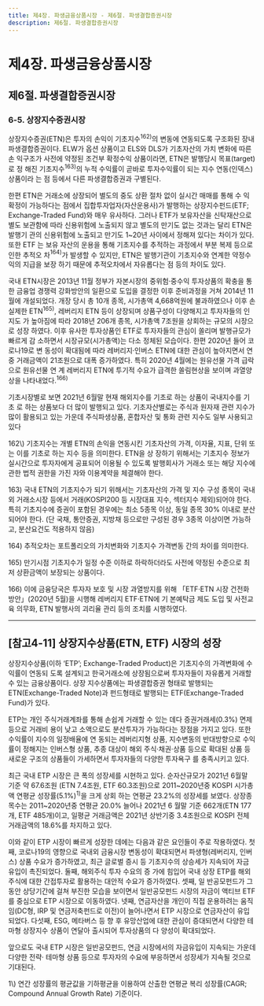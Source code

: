 ```yaml
---
title: 제4장. 파생금융상품시장 - 제6절. 파생결합증권시장
description: 제6절. 파생결합증권시장
---
```


# 제4장. 파생금융상품시장

## 제6절. 파생결합증권시장

### 6-5. 상장지수증권시장

상장지수증권(ETN)은 투자의 손익이 기초지수$^{162)}$의 변동에 연동되도록 구조화된 장내
파생결합증권이다. ELW가 옵션 상품이고 ELS와 DLS가 기초자산의 가치 변화에 따른 손
익구조가 사전에 약정된 조건부 확정수익 상품이라면, ETN은 발행당시 목표(target)로 정
해진 기초지수$^{163)}$의 누적 수익률이 곧바로 투자수익률이 되는 지수 연동(인덱스) 상품이라
는 점 등에서 다른 파생결합증권과 구별된다.

한편 ETN은 거래소에 상장되어 별도의 중도 상환 절차 없이 실시간 매매를 통해 수
익 확정이 가능하다는 점에서 집합투자업자(자산운용사)가 발행하는 상장지수펀드(ETF;
Exchange-Traded Fund)와 매우 유사하다. 그러나 ETF가 보유자산을 신탁재산으로 별도
보관함에 따라 신용위험에 노출되지 않고 별도의 만기도 없는 것과는 달리 ETN은 발행기
관의 신용위험에 노출되고 만기도 1~20년 사이에서 정해져 있다는 차이가 있다. 또한 ETF
는 보유 자산의 운용을 통해 기초지수를 추적하는 과정에서 부분 복제 등으로 인한 추적오
차$^{164)}$가 발생할 수 있지만, ETN은 발행기관이 기초지수와 연계한 약정수익의 지급을 보장
하기 때문에 추적오차에서 자유롭다는 점 등의 차이도 있다.

<GCenterImg src ="/fm/t4-61.png" caption="표4-61. ETN과 ETF의 비교"/>

국내 ETN시장은 2013년 11월 정부가 자본시장의 중위험·중수익 투자상품의 확충을 통
한 금융업 경쟁력 강화방안의 일환으로 도입을 결정한 이후 준비과정을 거쳐 2014년 11
월에 개설되었다. 개장 당시 총 10개 종목, 시가총액 4,668억원에 불과하였으나 이후 손
실제한 ETN$^{165)}$, 레버리지 ETN 등이 상장되며 상품구성이 다양해지고 투자자들의 인지도
가 높아짐에 따라 2018년 206개 종목, 시가총액 7조원을 상회하는 규모의 시장으로 성장
하였다. 이후 유사한 투자상품인 ETF로 투자자들의 관심이 쏠리며 발행규모가 빠르게 감
소하면서 시장규모(시가총액)는 다소 정체된 모습이다. 한편 2020년 들어 코로나19로 변
동성이 확대됨에 따라 레버리지·인버스 ETN에 대한 관심이 높아지면서 연중 거래금액이
21조원으로 대폭 증가하였다. 특히 2020년 4월에는 원유선물 가격 급락으로 원유선물 연
계 레버리지 ETN에 투기적 수요가 급격한 쏠림현상을 보이며 과열양상을 나타내었다.$^{166)}$

<GCenterImg src ="/fm/t4-62.png" caption="표4-62. ETN 시장규모"/>

기초시장별로 보면 2021년 6월말 현재 해외지수를 기초로 하는 상품이 국내지수를 기초
로 하는 상품보다 더 많이 발행되고 있다. 기초자산별로는 주식과 원자재 관련 지수가 많이
활용되고 있는 가운데 주식파생상품, 혼합자산 및 통화 관련 지수도 일부 사용되고 있다

<GCenterImg src ="/fm/4-42.png" caption="그림4-42. 기초시장 및 기초자산별 ETN 발행현황"/>

<GComment>
162\) 기초지수는 개별 ETN의 손익을 연동시킨 기초자산의 가격, 이자율, 지표, 단위 또는 이를 기초로 하는 지수 등을 의미한다. ETN을 상
장하기 위해서는 기초지수 정보가 실시간으로 투자자에게 공표되어 이용될 수 있도록 발행회사가 거래소 또는 해당 지수에 관한 법적
권한을 가진 자와 이용계약을 체결해야 한다.

163\) 국내 ETN의 기초지수가 되기 위해서는 기초자산의 가격 및 지수 구성 종목이 국내외 거래소시장 등에서 거래(KOSPI200 등 시장대표
지수, 섹터지수 제외)되어야 한다. 특히 기초지수에 증권이 포함된 경우에는 최소 5종목 이상, 동일 종목 30% 이내로 분산되어야 한다.
(단 국채, 통안증권, 지방채 등으로만 구성된 경우 3종목 이상이면 가능하고, 분산요건도 적용하지 않음)

164\) 추적오차는 포트폴리오의 가치변화와 기초지수 가격변동 간의 차이를 의미한다.

165\) 만기시점 기초지수가 일정 수준 이하로 하락하더라도 사전에 약정된 수준으로 최저 상환금액이 보장되는 상품이다.

166\) 이에 금융당국은 투자자 보호 및 시장 과열방지를 위해 「ETF·ETN 시장 건전화 방안」(2020년 5월)을 시행해 레버리지 ETF·ETN에 기
본예탁금 제도 도입 및 사전교육 의무화, ETN 발행사의 괴리율 관리 등의 조치를 시행하였다.
</GComment>

----

## [참고4-11] 상장지수상품(ETN, ETF) 시장의 성장

상장지수상품(이하 ‘ETP’; Exchange-Traded Product)은 기초지수의 가격변화에 수익률이 연동되
도록 설계되고 한국거래소에 상장됨으로써 투자자들이 자유롭게 거래할 수 있는 금융상품이다. 상장
지수상품에는 파생결합증권 형태로 발행되는 ETN(Exchange-Traded Note)과 펀드형태로 발행되는
ETF(Exchange-Traded Fund)가 있다.

ETP는 개인 주식거래계좌를 통해 손쉽게 거래할 수 있는 데다 증권거래세(0.3%) 면제 등으로 거래비
용이 낮고 소액으로도 분산투자가 가능하다는 장점을 가지고 있다. 또한 수익률이 지수의 일정배율에 연
동되는 레버리지형 상품, 지수변동의 반대방향으로 수익률이 정해지는 인버스형 상품, 추종 대상이 해외
주식·채권·상품 등으로 확대된 상품 등 새로운 구조의 상품들이 가세하면서 투자자들의 다양한 투자욕구
를 충족시키고 있다.

최근 국내 ETP 시장은 큰 폭의 성장세를 시현하고 있다. 순자산규모가 2021년 6월말 기준 약 67.6조원
(ETN 7.4조원, ETF 60.3조원)으로 2011\~2020년중 KOSPI 시가총액 연평균 성장률(5.1%)$^{1)}$을 크게 상회
하는 연평균 23.2%의 성장세를 보였다. 상장종목수는 2011\~2020년중 연평균 20.0% 늘어나 2021년 6
월말 기준 662개(ETN 177개, ETF 485개)이고, 일평균 거래금액은 2021년 상반기중 3.4조원으로 KOSPI
전체 거래금액의 18.6%를 차지하고 있다.

이와 같이 ETP 시장이 빠르게 성장한 데에는 다음과 같은 요인들이 주로 작용하였다. 첫째, 코로나19의
영향으로 국내외 금융시장 변동성이 확대되면서 파생형(레버리지, 인버스) 상품 수요가 증가하였고, 최근
글로벌 증시 등 기초지수의 상승세가 지속되어 자금 유입이 촉진되었다. 둘째, 해외주식 투자 수요의 증
가에 힘입어 국내 상장 ETP를 해외주식에 대한 간접투자로 활용하는 대안적 수요가 증가하였다. 셋째, 일
반공모펀드가 그동안 상당기간에 걸쳐 부진한 모습을 보이면서 일반공모펀드 시장의 자금이 액티브 ETF
를 중심으로 ETP 시장으로 이동하였다. 넷째, 연금자산을 개인이 직접 운용하려는 움직임(DC형, IRP 및
연금저축펀드로 이전)이 늘어나면서 ETP 시장으로 연금자산이 유입되었다. 다섯째, ESG, 메타버스 등 향
후 유망산업에 대한 관심이 증대되면서 다양한 테마형 상장지수 상품이 연달아 출시되어 투자상품의 다
양성이 확대되었다.

앞으로도 국내 ETP 시장은 일반공모펀드, 연금 시장에서의 자금유입이 지속되는 가운데 다양한 전략·
테마형 상품 등으로 투자자의 수요에 부응하면서 성장세가 지속될 것으로 기대된다.

<GCenterImg src ="/fm/4-43.png" caption="그림4-43. ETP 시장규모 현황"/>

<GComment>
1\) 연간 성장률의 평균값을 기하평균을 이용하여 산출한 연평균 복리 성장률(CAGR; Compound Annual Growth Rate) 기준이다.

</GComment>